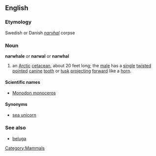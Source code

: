 {{wikipedia2|Narwhal}} <!-- Avoids redirect -->
==English==
===Etymology===
Swedish or Danish ''[[narvhal]]'' corpse

===Noun===
'''narwhale''' or '''narwal''' or '''narwhal'''

# an [[Arctic]] [[cetacean]], about 20 feet long; the [[male]] has a [[single]] [[twist]]ed [[point]]ed [[canine]] [[tooth]] or [[tusk]] [[project]]ing [[forward]] like a [[horn]].

====Scientific names====
*[[Monodon monoceros]]

====Synonyms====
*[[sea unicorn]]

===See also===
*[[beluga]]

[[Category:Mammals]]